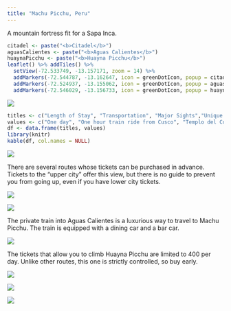 ```yaml
---
title: "Machu Picchu, Peru"
---
```


A mountain fortress fit for a Sapa Inca.

```r
citadel <- paste("<b>Citadel</b>")
aguasCalientes <- paste("<b>Aguas Calientes</b>")
huaynaPicchu <- paste("<b>Huayna Picchu</b>")
leaflet() %>% addTiles() %>%
  setView(-72.533749, -13.157171, zoom = 14) %>%
  addMarkers(-72.544787, -13.162647, icon = greenDotIcon, popup = citadel) %>%
  addMarkers(-72.524937, -13.155062, icon = greenDotIcon, popup = aguasCalientes) %>%
  addMarkers(-72.546029, -13.156733, icon = greenDotIcon, popup = huaynaPicchu)
```

![](./images/MachuPicchu/mp1.png)

```r
titles <- c("Length of Stay", "Transportation", "Major Sights","Unique Foods", "Restaurant Recommendations")
values <- c("One day", "One hour train ride from Cusco", "Templo del Condor, Huayna Picchu", "", "")
df <- data.frame(titles, values)
library(knitr)
kable(df, col.names = NULL)
```

![](./images/MachuPicchu/mp10.png)

There are several routes whose tickets can be purchased in advance. Tickets to the "upper city" offer this view, but there is no guide to prevent you from going up, even if you have lower city tickets.

![](./images/MachuPicchu/mp3.png)

![](./images/MachuPicchu/mp6.png)

The private train into Aguas Calientes is a luxurious way to travel to Machu Picchu. The train is equipped with a dining car and a bar car.

![](./images/MachuPicchu/mp46.png)

The tickets that allow you to climb Huayna Picchu are limited to 400 per day. Unlike other routes, this one is strictly controlled, so buy early.

![](./images/MachuPicchu/mp30.png)

![](./images/MachuPicchu/mp18.png)

![](./images/MachuPicchu/mp8.png)

